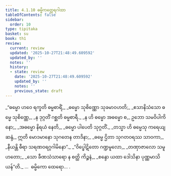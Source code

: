```yaml
---
title: 4.1.10 ဓမ္မိကတ္ထေရဂါထာ
tableOfContents: false
sidebar:
  order: 10
type: tipitaka
basket: su
book: th1
review:
  current: review
  updated: '2025-10-27T21:48:49.609592'
  updated_by: ''
  notes: ''
  history:
  - state: review
    date: '2025-10-27T21:48:49.609592'
    updated_by: ''
    notes: ''
    previous_state: draft
---
```



<ReviewStatus review={frontmatter.review} showDetails={true} />

<HypothesisAnnotation frontmatter={frontmatter} />

<DynamicBreadcrumb />

<Division number="303" book="th1" e="ch" v="19" p="272">

<Paragraph number="548" type="verses" book="th1">
_“ဓမ္မော ဟဝေ ရက္ခတိ ဓမ္မစာရိံ,_  
_ဓမ္မော သုစိဏ္ဏော သုခမာဝဟတိ;_  
_ဧသာနိသံသော ဓမ္မေ သုစိဏ္ဏေ,_  
_န ဒုဂ္ဂတိံ ဂစ္ဆတိ ဓမ္မစာရီ._  

</Paragraph>

</Division>
<Division number="304" book="th1" e="ch" v="19" p="272">

<Paragraph number="549" type="verses" book="th1">
_န ဟိ ဓမ္မော အဓမ္မော စ,_  
ဥဘော သမဝိပါကိနော;_  
_အဓမ္မော နိရယံ နေတိ,_  
_ဓမ္မော ပါပေတိ သုဂ္ဂတိံ._  

</Paragraph>

</Division>
<Division number="305" book="th1" e="ch" v="19" p="272">

<Paragraph number="550" type="verses" book="th1">
_တသ္မာ ဟိ ဓမ္မေသု ကရေယျ ဆန္ဒံ,_  
ဣတိ မောဒမာနော သုဂတေန တာဒိနာ;_  
_ဓမ္မေ ဌိတာ သုဂတဝရဿ သာဝကာ,_  
_နီယန္တိ ဓီရာ သရဏဝရဂ္ဂဂါမိနော”._  

</Paragraph>

</Division>
<Division number="306" book="th1" e="ch" v="19" p="273">

<Paragraph number="551" type="verses" book="th1">
_“ဝိပ္ဖေါဋိတော ဂဏ္ဍမူလော,_  
_တဏှာဇာလော သမူဟတော;_  
_သော ခီဏသံသာရော န စတ္ထိ ကိဉ္စနံ,_  
_စန္ဒော ယထာ ဒေါသိနာ ပုဏ္ဏမာသိယန်”တိ._  


</Paragraph>
</Division>

<Paragraph number="552" type="center" book="th1">
…  ဓမ္မိကော ထေရော… .
</Paragraph>